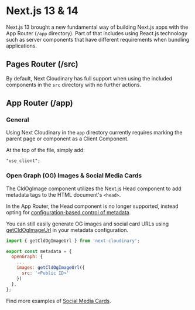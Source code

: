 


<Head>
  <title>Next.js 13 & 14 - Next Cloudinary</title>
  <meta name="og:title" content="Using Next Cloudinary with Next.js 13" />
  <meta name="og:url" content={`https://next.cloudinary.dev/responsive-images`} />
</Head>

<OgImage
  title="Next.js 13 & 14"
  twitterTitle="Using Next Cloudinary with Next.js 13 & 14"
/>

# Next.js 13 & 14

Next.js 13 brought a new fundamental way of building Next.js apps with the App Router (`/app` directory). Part of that includes using React.js technology such as server components that have different requirements when bundling applications.

## Pages Router (/src)

By default, Next Cloudinary has full support when using the included components in the `src` directory with no further actions.

## App Router (/app)

### General

Using Next Cloudinary in the `app` directory currently requires marking the parent page or component as a Client Component.

At the top of the file, simply add:

```ansi copy
"use client";
```

### Open Graph (OG) Images & Social Media Cards

The CldOgImage component utilizes the Next.js Head component to add metadata tags to the HTML document's `<head>`.

In the App Router, the Head component is no longer supported, instead opting for [configuration-based control of metadata](https://nextjs.org/docs/app/building-your-application/optimizing/metadata).

You can still easily generate OG images and social card URLs using [getCldOgImageUrl](/getcldogimageurl/basic-usage) in your metadata configuration.

```jsx copy
import { getCldOgImageUrl } from 'next-cloudinary';

export const metadata = {
  openGraph: {
    ...
    images: getCldOgImageUrl({
      src: '<Public ID>'
    })
  },
};
```

Find more examples of [Social Media Cards](/guides/social-media-card).